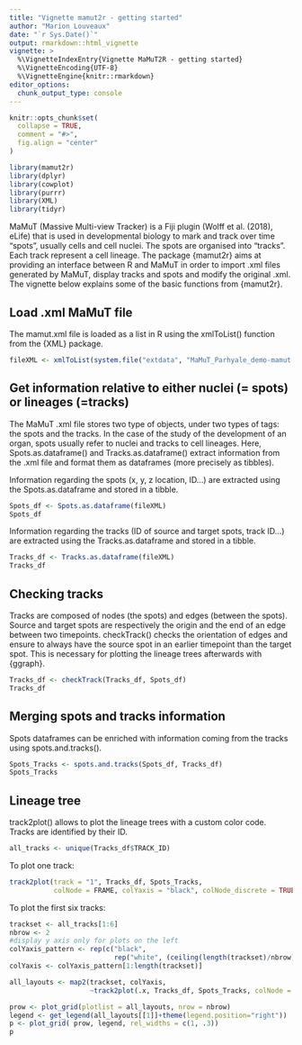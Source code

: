 ```yaml
---
title: "Vignette mamut2r - getting started"
author: "Marion Louveaux"
date: "`r Sys.Date()`"
output: rmarkdown::html_vignette
vignette: >
  %\VignetteIndexEntry{Vignette MaMuT2R - getting started}
  %\VignetteEncoding{UTF-8}
  %\VignetteEngine{knitr::rmarkdown}
editor_options: 
  chunk_output_type: console
---
```


```r
knitr::opts_chunk$set(
  collapse = TRUE,
  comment = "#>",
  fig.align = "center"
)
```

```r
library(mamut2r)
library(dplyr)
library(cowplot)
library(purrr)
library(XML)
library(tidyr)
```

MaMuT (Massive Multi-view Tracker) is a Fiji plugin (Wolff et al. (2018), eLife) that is used in developmental biology to mark and track over time "spots", usually cells and cell nuclei. The spots are organised into "tracks". Each track represent a cell lineage. The package {mamut2r} aims at providing an interface between R and MaMuT in order to import .xml files generated by MaMuT, display tracks and spots and modify the original .xml. The vignette below explains some of the basic functions from {mamut2r}.    

## Load .xml MaMuT file

The mamut.xml file is loaded as a list in R using the xmlToList() function from the {XML} package.     

```r
fileXML <- xmlToList(system.file("extdata", "MaMuT_Parhyale_demo-mamut.xml", package = "mamut2r"))
```

## Get information relative to either nuclei (= spots) or lineages (=tracks)

The MaMuT .xml file stores two type of objects, under two types of tags: the spots and the tracks. In the case of the study of the development of an organ, spots usually refer to nuclei and tracks to cell lineages. Here, Spots.as.dataframe() and Tracks.as.dataframe() extract information from the .xml file and format them as dataframes (more precisely as tibbles).

Information regarding the spots (x, y, z location, ID...) are extracted using the Spots.as.dataframe and stored in a tibble.   
```r
Spots_df <- Spots.as.dataframe(fileXML)
Spots_df
```

Information regarding the tracks (ID of source and target spots, track ID...) are extracted using the Tracks.as.dataframe and stored in a tibble.       
```r
Tracks_df <- Tracks.as.dataframe(fileXML)
Tracks_df
```


## Checking tracks
Tracks are composed of nodes (the spots) and edges (between the spots). Source and target spots are respectively the origin and the end of an edge between two timepoints. checkTrack() checks the orientation of edges and ensure to always have the source spot in an earlier timepoint than the target spot. This is necessary for plotting the lineage trees afterwards with {ggraph}.

```r
Tracks_df <- checkTrack(Tracks_df, Spots_df)
Tracks_df
```


## Merging spots and tracks information

Spots dataframes can be enriched with information coming from the tracks using spots.and.tracks().

```r
Spots_Tracks <- spots.and.tracks(Spots_df, Tracks_df)
Spots_Tracks
```


## Lineage tree

track2plot() allows to plot the lineage trees with a custom color code.     
Tracks are identified by their ID. 
```r
all_tracks <- unique(Tracks_df$TRACK_ID)
```

To plot one track:    
```r
track2plot(track = "1", Tracks_df, Spots_Tracks,
           colNode = FRAME, colYaxis = "black", colNode_discrete = TRUE)
```

To plot the first six tracks:      
```r
trackset <- all_tracks[1:6]
nbrow <- 2
#display y axis only for plots on the left
colYaxis_pattern <- rep(c("black", 
                          rep("white", (ceiling(length(trackset)/nbrow)-1) ) ), nbrow) 
colYaxis <- colYaxis_pattern[1:length(trackset)]

all_layouts <- map2(trackset, colYaxis,
                    ~track2plot(.x, Tracks_df, Spots_Tracks, colNode = TRACK_ID, colYaxis = .y, colNode_discrete=TRUE, breaks = unique(trackset)))

prow <- plot_grid(plotlist = all_layouts, nrow = nbrow)
legend <- get_legend(all_layouts[[1]]+theme(legend.position="right"))
p <- plot_grid( prow, legend, rel_widths = c(1, .3))
p
```



